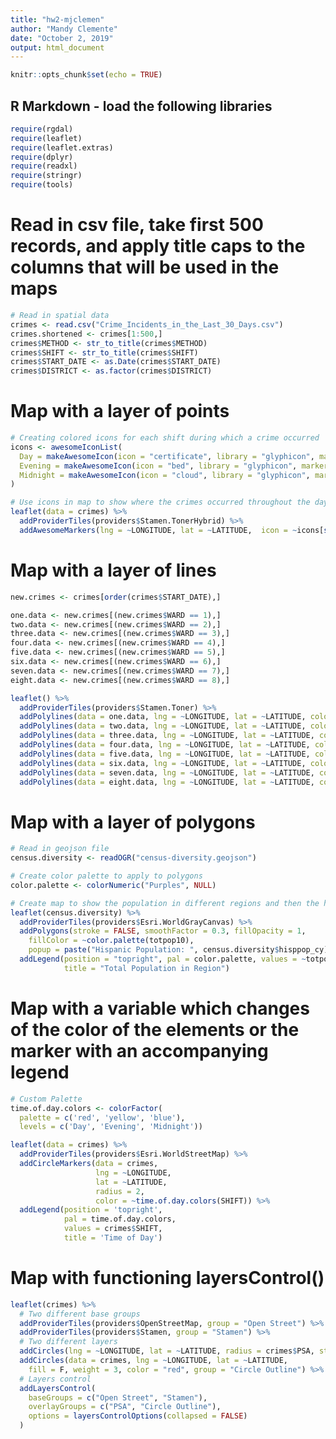 ```yaml
---
title: "hw2-mjclemen"
author: "Mandy Clemente"
date: "October 2, 2019"
output: html_document
---
```


```r
knitr::opts_chunk$set(echo = TRUE)
```

## R Markdown - load the following libraries

```r
require(rgdal)
require(leaflet)
require(leaflet.extras)
require(dplyr)
require(readxl)
require(stringr)
require(tools)
```

# Read in csv file, take first 500 records, and apply title caps to the columns that will be used in the maps

```r
# Read in spatial data
crimes <- read.csv("Crime_Incidents_in_the_Last_30_Days.csv")
crimes.shortened <- crimes[1:500,]
crimes$METHOD <- str_to_title(crimes$METHOD)
crimes$SHIFT <- str_to_title(crimes$SHIFT)
crimes$START_DATE <- as.Date(crimes$START_DATE)
crimes$DISTRICT <- as.factor(crimes$DISTRICT)
```

# Map with a layer of points

```r
# Creating colored icons for each shift during which a crime occurred
icons <- awesomeIconList(
  Day = makeAwesomeIcon(icon = "certificate", library = "glyphicon", markerColor = "orange", iconColor = "black"),
  Evening = makeAwesomeIcon(icon = "bed", library = "glyphicon", markerColor = "blue", iconColor = "black"),
  Midnight = makeAwesomeIcon(icon = "cloud", library = "glyphicon", markerColor = "black", iconColor = "white")
)

# Use icons in map to show where the crimes occurred throughout the day and night
leaflet(data = crimes) %>%
  addProviderTiles(providers$Stamen.TonerHybrid) %>%
  addAwesomeMarkers(lng = ~LONGITUDE, lat = ~LATITUDE,  icon = ~icons[str_trim(SHIFT)], popup = ~SHIFT)
```

# Map with a layer of lines
```r
new.crimes <- crimes[order(crimes$START_DATE),]

one.data <- new.crimes[(new.crimes$WARD == 1),]
two.data <- new.crimes[(new.crimes$WARD == 2),]
three.data <- new.crimes[(new.crimes$WARD == 3),]
four.data <- new.crimes[(new.crimes$WARD == 4),]
five.data <- new.crimes[(new.crimes$WARD == 5),]
six.data <- new.crimes[(new.crimes$WARD == 6),]
seven.data <- new.crimes[(new.crimes$WARD == 7),]
eight.data <- new.crimes[(new.crimes$WARD == 8),]

leaflet() %>%
  addProviderTiles(providers$Stamen.Toner) %>%
  addPolylines(data = one.data, lng = ~LONGITUDE, lat = ~LATITUDE, color = "red", group = ) %>%
  addPolylines(data = two.data, lng = ~LONGITUDE, lat = ~LATITUDE, color = "blue", group = ) %>%
  addPolylines(data = three.data, lng = ~LONGITUDE, lat = ~LATITUDE, color = "green", group = ) %>%
  addPolylines(data = four.data, lng = ~LONGITUDE, lat = ~LATITUDE, color = "purple", group = ) %>%
  addPolylines(data = five.data, lng = ~LONGITUDE, lat = ~LATITUDE, color = "pink", group = ) %>%
  addPolylines(data = six.data, lng = ~LONGITUDE, lat = ~LATITUDE, color = "orange", group = ) %>%
  addPolylines(data = seven.data, lng = ~LONGITUDE, lat = ~LATITUDE, color = "black", group = ) %>%
  addPolylines(data = eight.data, lng = ~LONGITUDE, lat = ~LATITUDE, color = "turquoise2", group = )
```
# Map with a layer of polygons
```r
# Read in geojson file
census.diversity <- readOGR("census-diversity.geojson")

# Create color palette to apply to polygons
color.palette <- colorNumeric("Purples", NULL)

# Create map to show the population in different regions and then the hispanic population compared to total
leaflet(census.diversity) %>%
  addProviderTiles(providers$Esri.WorldGrayCanvas) %>%
  addPolygons(stroke = FALSE, smoothFactor = 0.3, fillOpacity = 1,
    fillColor = ~color.palette(totpop10),
    popup = paste("Hispanic Population: ", census.diversity$hisppop_cy)) %>%
  addLegend(position = "topright", pal = color.palette, values = ~totpop10, opacity = 1.0,
            title = "Total Population in Region")
```
# Map with a variable which changes of the color of the elements or the marker with an accompanying legend
```r

# Custom Palette
time.of.day.colors <- colorFactor(
  palette = c('red', 'yellow', 'blue'),
  levels = c('Day', 'Evening', 'Midnight'))

leaflet(data = crimes) %>%
  addProviderTiles(providers$Esri.WorldStreetMap) %>%
  addCircleMarkers(data = crimes,
                   lng = ~LONGITUDE,
                   lat = ~LATITUDE,
                   radius = 2,
                   color = ~time.of.day.colors(SHIFT)) %>%
  addLegend(position = 'topright',
            pal = time.of.day.colors,
            values = crimes$SHIFT,
            title = 'Time of Day')
```
# Map with functioning layersControl()
```r
leaflet(crimes) %>%
  # Two different base groups
  addProviderTiles(providers$OpenStreetMap, group = "Open Street") %>%
  addProviderTiles(providers$Stamen, group = "Stamen") %>%
  # Two different layers
  addCircles(lng = ~LONGITUDE, lat = ~LATITUDE, radius = crimes$PSA, stroke = F, group = "PSA", popup = ~PSA) %>%
  addCircles(data = crimes, lng = ~LONGITUDE, lat = ~LATITUDE,
    fill = F, weight = 3, color = "red", group = "Circle Outline") %>%
  # Layers control
  addLayersControl(
    baseGroups = c("Open Street", "Stamen"),
    overlayGroups = c("PSA", "Circle Outline"),
    options = layersControlOptions(collapsed = FALSE)
  )
```


